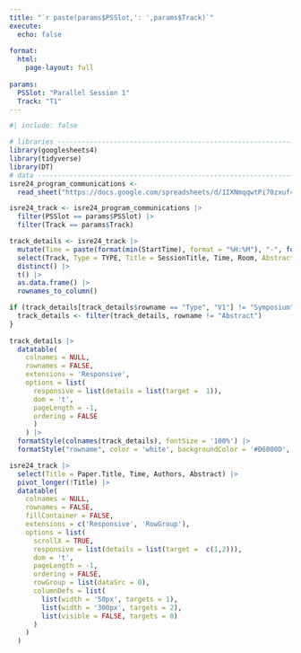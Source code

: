 ```yaml
---
title: "`r paste(params$PSSlot,': ',params$Track)`"
execute: 
  echo: false
  
format: 
  html:
    page-layout: full
  
params:
  PSSlot: "Parallel Session 1"
  Track: "T1"
---
```


```r
#| include: false

# libraries --------------------------------------------------------------------
library(googlesheets4)
library(tidyverse)
library(DT)
# data -------------------------------------------------------------------------
isre24_program_communications <-
  read_sheet("https://docs.google.com/spreadsheets/d/1IXNmqqwtPi70zxuf4q6QTpIsFi4anOuSm4RZySt_m7A")

isre24_track <- isre24_program_communications |>
  filter(PSSlot == params$PSSlot) |>
  filter(Track == params$Track)
```

```r
track_details <- isre24_track |> 
  mutate(Time = paste(format(min(StartTime), format = "%H:%M"), "-", format(max(EndTime), format = "%H:%M"))) |> 
  select(Track, Type = TYPE, Title = SessionTitle, Time, Room, Abstract = SymposiaAbstract) |> 
  distinct() |> 
  t() |> 
  as.data.frame() |> 
  rownames_to_column()

if (track_details[track_details$rowname == "Type", "V1"] != "Symposium") {
  track_details <- filter(track_details, rowname != "Abstract")
}
  
track_details |>
  datatable(
    colnames = NULL,
    rownames = FALSE,
    extensions = 'Responsive',
    options = list(
      responsive = list(details = list(target =  1)),
      dom = 't',
      pageLength = -1,
      ordering = FALSE
      )
    ) |>
  formatStyle(colnames(track_details), fontSize = '100%') |>
  formatStyle("rowname", color = 'white', backgroundColor = '#D6000D', fontWeight = 'bold')
```

```r
isre24_track |>
  select(Title = Paper.Title, Time, Authors, Abstract) |>
  pivot_longer(!Title) |>
  datatable(
    colnames = NULL,
    rownames = FALSE,
    fillContainer = FALSE,
    extensions = c('Responsive', 'RowGroup'),
    options = list(
      scrollX = TRUE,
      responsive = list(details = list(target =  c(1,2))),
      dom = 't',
      pageLength = -1,
      ordering = FALSE,
      rowGroup = list(dataSrc = 0),
      columnDefs = list(
        list(width = '50px', targets = 1),
        list(width = '300px', targets = 2),
        list(visible = FALSE, targets = 0)
      )
    )
  )
```

